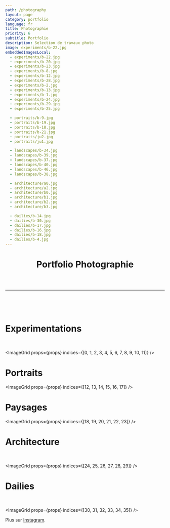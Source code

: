 ```yaml
---
path: /photography
layout: page
category: portfolio
language: fr
title: Photographie
priority: 6
subtitle: Portfolio
description: Selection de travaux photo
image: experiments/b-22.jpg
embeddedImagesLocal:
  - experiments/b-22.jpg
  - experiments/b-20.jpg
  - experiments/b-23.jpg
  - experiments/b-8.jpg
  - experiments/b-12.jpg
  - experiments/b-28.jpg
  - experiments/b-2.jpg
  - experiments/b-13.jpg
  - experiments/b-1.jpg
  - experiments/b-24.jpg
  - experiments/b-29.jpg
  - experiments/b-25.jpg

  - portraits/b-9.jpg
  - portraits/b-19.jpg
  - portraits/b-18.jpg
  - portraits/b-21.jpg
  - portraits/ju2.jpg
  - portraits/ju1.jpg

  - landscapes/b-34.jpg
  - landscapes/b-39.jpg
  - landscapes/b-37.jpg
  - landscapes/b-40.jpg
  - landscapes/b-46.jpg
  - landscapes/b-38.jpg

  - architecture/a0.jpg
  - architecture/a2.jpg
  - architecture/b0.jpg
  - architecture/b1.jpg
  - architecture/b2.jpg
  - architecture/b3.jpg

  - dailies/b-14.jpg
  - dailies/b-30.jpg
  - dailies/b-17.jpg
  - dailies/b-16.jpg
  - dailies/b-18.jpg
  - dailies/b-4.jpg
---
```


<div style="margin-bottom:2em">
  <h1 style="text-align: center">Portfolio Photographie</h1>
  <br />
</div>
<hr />
<br />
<br />
<br />

# Experimentations

<br />

<ImageGrid props={props} indices={[0, 1, 2, 3, 4, 5, 6, 7, 8, 9, 10, 11]} />

# Portraits

<ImageGrid props={props} indices={[12, 13, 14, 15, 16, 17]} />

# Paysages

<ImageGrid props={props} indices={[18, 19, 20, 21, 22, 23]} />

# Architecture

<br />

<ImageGrid props={props} indices={[24, 25, 26, 27, 28, 29]} />

# Dailies

<br />

<ImageGrid props={props} indices={[30, 31, 32, 33, 34, 35]} />

Plus sur [Instagram](https://instagram.com/maximetouroute).

